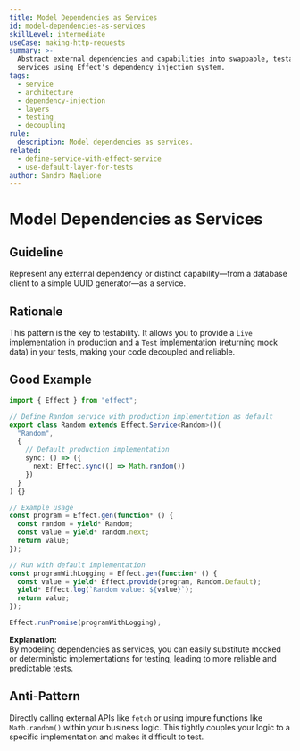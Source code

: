 ```yaml
---
title: Model Dependencies as Services
id: model-dependencies-as-services
skillLevel: intermediate
useCase: making-http-requests
summary: >-
  Abstract external dependencies and capabilities into swappable, testable
  services using Effect's dependency injection system.
tags:
  - service
  - architecture
  - dependency-injection
  - layers
  - testing
  - decoupling
rule:
  description: Model dependencies as services.
related:
  - define-service-with-effect-service
  - use-default-layer-for-tests
author: Sandro Maglione
---
```


# Model Dependencies as Services

## Guideline

Represent any external dependency or distinct capability—from a database client to a simple UUID generator—as a service.

## Rationale

This pattern is the key to testability. It allows you to provide a `Live` implementation in production and a `Test` implementation (returning mock data) in your tests, making your code decoupled and reliable.

## Good Example

```typescript
import { Effect } from "effect";

// Define Random service with production implementation as default
export class Random extends Effect.Service<Random>()(
  "Random",
  {
    // Default production implementation
    sync: () => ({
      next: Effect.sync(() => Math.random())
    })
  }
) {}

// Example usage
const program = Effect.gen(function* () {
  const random = yield* Random;
  const value = yield* random.next;
  return value;
});

// Run with default implementation
const programWithLogging = Effect.gen(function* () {
  const value = yield* Effect.provide(program, Random.Default);
  yield* Effect.log(`Random value: ${value}`);
  return value;
});

Effect.runPromise(programWithLogging);
```

**Explanation:**  
By modeling dependencies as services, you can easily substitute mocked or deterministic implementations for testing, leading to more reliable and predictable tests.

## Anti-Pattern

Directly calling external APIs like `fetch` or using impure functions like `Math.random()` within your business logic. This tightly couples your logic to a specific implementation and makes it difficult to test.
